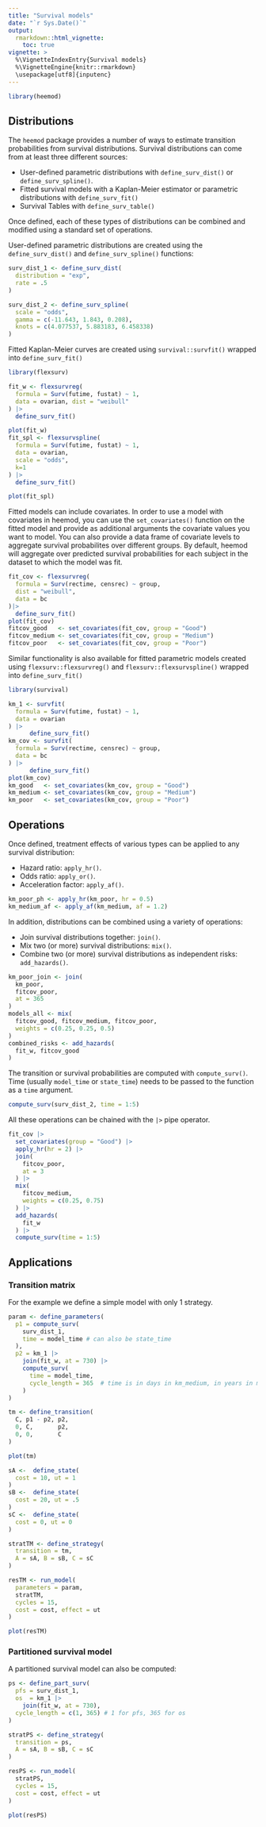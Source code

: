 ```yaml
---
title: "Survival models"
date: "`r Sys.Date()`"
output:
  rmarkdown::html_vignette:
    toc: true 
vignette: >
  %\VignetteIndexEntry{Survival models}
  %\VignetteEngine{knitr::rmarkdown}
  \usepackage[utf8]{inputenc}
---
```


```r
library(heemod)
```

## Distributions

The `heemod` package provides a number of ways to estimate transition probabilities from survival distributions.  Survival distributions can come from at least three different sources:

  * User-defined parametric distributions with `define_surv_dist()` or `define_surv_spline()`.
  * Fitted survival models with a Kaplan-Meier estimator or parametric distributions with `define_surv_fit()`
  * Survival Tables with `define_surv_table()`
  
Once defined, each of these types of distributions can be combined and modified using a standard set of operations.

User-defined parametric distributions are created using the `define_surv_dist()` and `define_surv_spline()` functions:
```r
surv_dist_1 <- define_surv_dist(
  distribution = "exp",
  rate = .5
)

surv_dist_2 <- define_surv_spline(
  scale = "odds",
  gamma = c(-11.643, 1.843, 0.208),
  knots = c(4.077537, 5.883183, 6.458338)
)
```

Fitted Kaplan-Meier curves are created using `survival::survfit()` wrapped into `define_surv_fit()`

```r
library(flexsurv)

fit_w <- flexsurvreg(
  formula = Surv(futime, fustat) ~ 1,
  data = ovarian, dist = "weibull"
) |> 
  define_surv_fit()

plot(fit_w)
fit_spl <- flexsurvspline(
  formula = Surv(futime, fustat) ~ 1,
  data = ovarian,
  scale = "odds",
  k=1
) |> 
  define_surv_fit()

plot(fit_spl)
```

Fitted models can include covariates. In order to use a model with covariates in heemod, you can use the `set_covariates()` function on the fitted model and provide as additional arguments the covariate values you want to model. You can also provide a data frame of covariate levels to aggregate survival probabilites over different groups.  By default, heemod will aggregate over predicted survival probabilities for each subject in the dataset to which the model was fit.

```r
fit_cov <- flexsurvreg(
  formula = Surv(rectime, censrec) ~ group,
  dist = "weibull",
  data = bc
)|> 
  define_surv_fit()
plot(fit_cov)
fitcov_good   <- set_covariates(fit_cov, group = "Good")
fitcov_medium <- set_covariates(fit_cov, group = "Medium")
fitcov_poor   <- set_covariates(fit_cov, group = "Poor")
```

Similar functionality is also available for fitted parametric models created using 
`flexsurv::flexsurvreg()` and  `flexsurv::flexsurvspline()` wrapped into `define_surv_fit()`

```r
library(survival)

km_1 <- survfit(
  formula = Surv(futime, fustat) ~ 1,
  data = ovarian
) |> 
      define_surv_fit()
km_cov <- survfit(
  formula = Surv(rectime, censrec) ~ group,
  data = bc
) |> 
      define_surv_fit()
plot(km_cov)
km_good   <- set_covariates(km_cov, group = "Good")
km_medium <- set_covariates(km_cov, group = "Medium")
km_poor   <- set_covariates(km_cov, group = "Poor")
```

## Operations

Once defined, treatment effects of various types can be applied to any survival distribution:

  * Hazard ratio: `apply_hr()`.
  * Odds ratio: `apply_or()`.
  * Acceleration factor: `apply_af()`.

```r
km_poor_ph <- apply_hr(km_poor, hr = 0.5)
km_medium_af <- apply_af(km_medium, af = 1.2)
```

In addition, distributions can be combined using a variety of operations:

  * Join survival distributions together: `join()`.
  * Mix two (or more) survival distributions: `mix()`.
  * Combine two (or more) survival distributions as independent risks: `add_hazards()`.

```r
km_poor_join <- join(
  km_poor,
  fitcov_poor,
  at = 365
)
models_all <- mix(
  fitcov_good, fitcov_medium, fitcov_poor,
  weights = c(0.25, 0.25, 0.5)
)
combined_risks <- add_hazards(
  fit_w, fitcov_good
)
```

The transition or survival probabilities are computed with `compute_surv()`. Time (usually `model_time` or `state_time`) needs to be passed to the function as a `time` argument.

```r
compute_surv(surv_dist_2, time = 1:5)
```

All these operations can be chained with the `|>` pipe operator.

```r
fit_cov |> 
  set_covariates(group = "Good") |> 
  apply_hr(hr = 2) |> 
  join(
    fitcov_poor,
    at = 3
  ) |>
  mix(
    fitcov_medium,
    weights = c(0.25, 0.75)
  ) |>
  add_hazards(
    fit_w
  ) |> 
  compute_surv(time = 1:5)
```

## Applications

### Transition matrix

For the example we define a simple model with only 1 strategy.

```r
param <- define_parameters(
  p1 = compute_surv(
    surv_dist_1,
    time = model_time # can also be state_time
  ),
  p2 = km_1 |>
    join(fit_w, at = 730) |>
    compute_surv(
      time = model_time,
      cycle_length = 365  # time is in days in km_medium, in years in model_time
    )
)

tm <- define_transition(
  C, p1 - p2, p2,
  0, C,       p2,
  0, 0,       C
)

plot(tm)

sA <-  define_state(
  cost = 10, ut = 1
)
sB <-  define_state(
  cost = 20, ut = .5
)
sC <-  define_state(
  cost = 0, ut = 0
)

stratTM <- define_strategy(
  transition = tm,
  A = sA, B = sB, C = sC
)

resTM <- run_model(
  parameters = param,
  stratTM,
  cycles = 15,
  cost = cost, effect = ut
)
```

```r
plot(resTM)
```

### Partitioned survival model

A partitioned survival model can also be computed:

```r
ps <- define_part_surv(
  pfs = surv_dist_1,
  os  = km_1 |>
    join(fit_w, at = 730),
  cycle_length = c(1, 365) # 1 for pfs, 365 for os
)

stratPS <- define_strategy(
  transition = ps,
  A = sA, B = sB, C = sC
)

resPS <- run_model(
  stratPS,
  cycles = 15,
  cost = cost, effect = ut
)

plot(resPS)
```

